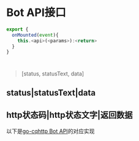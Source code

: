 # Bot API接口

```js
export {
  onMounted(event){
    this.<api>(<params>):<return>
  }
}
```
# <return>
> [status, statusText, data]

status|statusText|data
---
http状态码|http状态文字|返回数据
---


以下是[go-cqhttp Bot API](https://docs.go-cqhttp.org/api/#%E5%93%8D%E5%BA%94%E8%AF%B4%E6%98%8E)的对应实现
